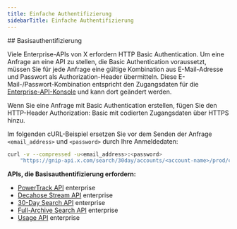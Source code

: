 ```yaml
---
title: Einfache Authentifizierung
sidebarTitle: Einfache Authentifizierung
---
```


<div id="basic-authentication">
  ## Basisauthentifizierung
</div>

Viele Enterprise-APIs von X erfordern HTTP Basic Authentication. Um eine Anfrage an eine API zu stellen, die Basic Authentication voraussetzt, müssen Sie für jede Anfrage eine gültige Kombination aus E-Mail-Adresse und Passwort als Authorization-Header übermitteln. Diese E-Mail-/Passwort-Kombination entspricht den Zugangsdaten für die [Enterprise-API-Konsole](https://console.gnip.com/) und kann dort geändert werden.

Wenn Sie eine Anfrage mit Basic Authentication erstellen, fügen Sie den HTTP-Header Authorization: Basic mit codierten Zugangsdaten über HTTPS hinzu.

Im folgenden cURL-Beispiel ersetzen Sie vor dem Senden der Anfrage `<email_address>` und `<password>` durch Ihre Anmeldedaten:

```bash
curl -v --compressed -u<email_address>:<password>
    "https://gnip-api.x.com/search/30day/accounts/<account-name>/prod/counts.json?query=from%3Axdevelopers"
```

**APIs, die Basisauthentifizierung erfordern:**

- [PowerTrack API](/de/x-api/enterprise-gnip-2.0/powertrack-api) enterprise
- [Decahose Stream API](http://localhost:3000/x-api/enterprise-gnip-2.0/fundamentals/decahose-api) enterprise
- [30-Day Search API](/de/x-api/enterprise-gnip-2.0/fundamentals/search-api) enterprise
- [Full-Archive Search API](/de/x-api/enterprise-gnip-2.0/fundamentals/search-api) enterprise
- [Usage API](/de/x-api/enterprise-gnip-2.0/fundamentals/usage) enterprise